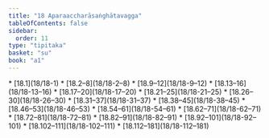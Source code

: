 ```yaml
---
title: "18 Aparaaccharāsaṅghātavagga"
tableOfContents: false
sidebar:
  order: 11
type: "tipitaka"
basket: "su"
book: "a1"
---
```



<DynamicBreadcrumb />



<TableOfContents book="a1" section="18">
* [18.1](18/18-1)
* [18.2–8](18/18-2–8)
* [18.9–12](18/18-9–12)
* [18.13–16](18/18-13–16)
* [18.17–20](18/18-17–20)
* [18.21–25](18/18-21–25)
* [18.26–30](18/18-26–30)
* [18.31–37](18/18-31–37)
* [18.38–45](18/18-38–45)
* [18.46–53](18/18-46–53)
* [18.54–61](18/18-54–61)
* [18.62–71](18/18-62–71)
* [18.72–81](18/18-72–81)
* [18.82–91](18/18-82–91)
* [18.92–101](18/18-92–101)
* [18.102–111](18/18-102–111)
* [18.112–181](18/18-112–181)
</TableOfContents>
